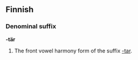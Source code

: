 ==Finnish==

===Denominal suffix===
'''-tär'''

# The front vowel harmony form of the suffix [[-tar#Finnish|-tar]].
